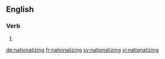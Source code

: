 ==English==

===Verb===
{{head|en}}

# {{present participle of|nationalize}}

[[de:nationalizing]]
[[fr:nationalizing]]
[[sv:nationalizing]]
[[vi:nationalizing]]